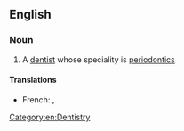 ==English==

===Noun===
{{en-noun}}

# A [[dentist]] whose speciality is [[periodontics]]

====Translations====
{{trans-top|dentist whose speciality is periodontics}}
* French: {{t+|fr|parodontologue|m|f}}, {{t+|fr|périodontiste|m|f}}
{{trans-mid}}
{{trans-bottom}}

[[Category:en:Dentistry]]